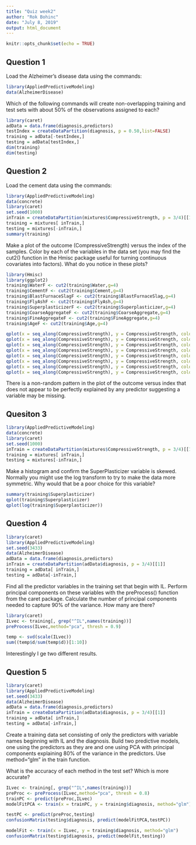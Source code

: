 ```yaml
---
title: "Quiz week2"
author: "Rok Bohinc"
date: "July 8, 2019"
output: html_document
---
```


```r
knitr::opts_chunk$set(echo = TRUE)
```

## Question 1
Load the Alzheimer's disease data using the commands:
```r
library(AppliedPredictiveModeling)
data(AlzheimerDisease)
```
Which of the following commands will create non-overlapping training and test sets with about 50% of the observations assigned to each?

```r
library(caret)
adData = data.frame(diagnosis,predictors)
testIndex = createDataPartition(diagnosis, p = 0.50,list=FALSE)
training = adData[-testIndex,]
testing = adData[testIndex,]
dim(training)
dim(testing)
```

## Question 2
Load the cement data using the commands:
```r
library(AppliedPredictiveModeling)
data(concrete)
library(caret)
set.seed(1000)
inTrain = createDataPartition(mixtures$CompressiveStrength, p = 3/4)[[1]]
training = mixtures[ inTrain,]
testing = mixtures[-inTrain,]
summary(training)
```
Make a plot of the outcome (CompressiveStrength) versus the index of the samples. Color by each of the variables in the data set (you may find the cut2() function in the Hmisc package useful for turning continuous covariates into factors). What do you notice in these plots?

```r
library(Hmisc)
library(ggplot2)
training$WaterF <- cut2(training$Water,g=4)
training$CementF <- cut2(training$Cement,g=4)
training$BlastFurnaceSlagF <- cut2(training$BlastFurnaceSlag,g=4)
training$FlyAshF <- cut2(training$FlyAsh,g=4)
training$SuperplasticizerF <- cut2(training$Superplasticizer,g=4)
training$CoarseAggregateF <- cut2(training$CoarseAggregate,g=4)
training$FineAggregateF <- cut2(training$FineAggregate,g=4)
training$AgeF <- cut2(training$Age,g=4)

qplot(x = seq_along(CompressiveStrength), y = CompressiveStrength, colour = WaterF, data = training, main = "water")
qplot(x = seq_along(CompressiveStrength), y = CompressiveStrength, colour = CementF, data = training, main = "Cement")
qplot(x = seq_along(CompressiveStrength), y = CompressiveStrength, colour = BlastFurnaceSlagF, data = training, main = "BlastFurnaceSlag")
qplot(x = seq_along(CompressiveStrength), y = CompressiveStrength, colour = FlyAshF, data = training, main = "FlyAsh")
qplot(x = seq_along(CompressiveStrength), y = CompressiveStrength, colour = SuperplasticizerF, data = training, main = "SuperPlasticizer")
qplot(x = seq_along(CompressiveStrength), y = CompressiveStrength, colour = CoarseAggregateF, data = training, main = "CoarseAggregate")
qplot(x = seq_along(CompressiveStrength), y = CompressiveStrength, colour = FineAggregateF, data = training, main = "FineAggregate")
qplot(x = seq_along(CompressiveStrength), y = CompressiveStrength, colour = AgeF, data = training, main = "age")
```

There is a non-random pattern in the plot of the outcome versus index that does not appear to be perfectly explained by any predictor suggesting a variable may be missing.

## Quesiton 3

```r
library(AppliedPredictiveModeling)
data(concrete)
library(caret)
set.seed(1000)
inTrain = createDataPartition(mixtures$CompressiveStrength, p = 3/4)[[1]]
training = mixtures[ inTrain,]
testing = mixtures[-inTrain,]
```

Make a histogram and confirm the SuperPlasticizer variable is skewed. Normally you might use the log transform to try to make the data more symmetric. Why would that be a poor choice for this variable?

```r
summary(training$Superplasticizer)
qplot(training$Superplasticizer)
qplot(log(training$Superplasticizer))
```

## Question 4

```r
library(caret)
library(AppliedPredictiveModeling)
set.seed(3433)
data(AlzheimerDisease)
adData = data.frame(diagnosis,predictors)
inTrain = createDataPartition(adData$diagnosis, p = 3/4)[[1]]
training = adData[ inTrain,]
testing = adData[-inTrain,]
```

Find all the predictor variables in the training set that begin with IL. Perform principal components on these variables with the preProcess() function from the caret package. Calculate the number of principal components needed to capture 90% of the variance. How many are there?

```r
library(caret)
ILvec <- training[, grep("^IL",names(training))]
preProcess(ILvec,method="pca", thresh = 0.9)

temp <- svd(scale(ILvec))
sum((temp$d/sum(temp$d))[1:10])
```

Interestingly I ge two different results.

## Question 5

```r
library(caret)
library(AppliedPredictiveModeling)
set.seed(3433)
data(AlzheimerDisease)
adData = data.frame(diagnosis,predictors)
inTrain = createDataPartition(adData$diagnosis, p = 3/4)[[1]]
training = adData[ inTrain,]
testing = adData[-inTrain,]
```
Create a training data set consisting of only the predictors with variable names beginning with IL and the diagnosis. Build two predictive models, one using the predictors as they are and one using PCA with principal components explaining 80% of the variance in the predictors. Use method="glm" in the train function.

What is the accuracy of each method in the test set? Which is more accurate?

```r
ILvec <- training[, grep("^IL",names(training))]
preProc <- preProcess(ILvec,method="pca", thresh = 0.8)
trainPC <- predict(preProc,ILvec)
modelFitPCA <- train(x = trainPC, y = training$diagnosis, method="glm")

testPC <- predict(preProc,testing)
confusionMatrix(testing$diagnosis, predict(modelFitPCA,testPC))

modelFit <- train(x = ILvec, y = training$diagnosis, method="glm")
confusionMatrix(testing$diagnosis, predict(modelFit,testing))
```

